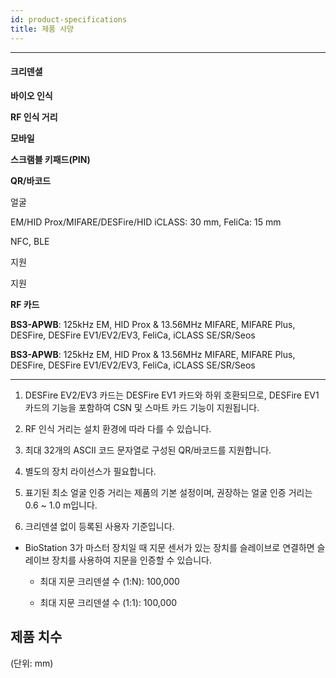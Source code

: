 ```yaml
---
id: product-specifications
title: 제품 사양
---
```


---

#### 크리덴셜

<Columns>
<Column className='width--20'>

**바이오 인식**

**RF 인식 거리**

**모바일**

**스크램블 키패드(PIN)**

**QR/바코드**

</Column>

<Column className='text--left'>

얼굴

EM/HID Prox/MIFARE/DESFire/HID iCLASS: 30 mm, FeliCa: 15 mm

NFC, BLE

지원

지원

</Column>
</Columns>

<Columns>
<Column className='width--20'>

**RF 카드**

</Column>

<Column className='width--40'>

**BS3-APWB**: 125kHz EM, HID Prox & 13.56MHz MIFARE, MIFARE Plus, DESFire, DESFire EV1/EV2/EV3, FeliCa, iCLASS SE/SR/Seos

</Column>

<Column className='width--40'>

**BS3-APWB**: 125kHz EM, HID Prox & 13.56MHz MIFARE, MIFARE Plus, DESFire, DESFire EV1/EV2/EV3, FeliCa, iCLASS SE/SR/Seos

</Column>
</Columns>

---

1. DESFire EV2/EV3 카드는 DESFire EV1 카드와 하위 호환되므로, DESFire EV1 카드의 기능을 포함하여 CSN 및 스마트 카드 기능이 지원됩니다.

1. RF 인식 거리는 설치 환경에 따라 다를 수 있습니다.

1. 최대 32개의 ASCII 코드 문자열로 구성된 QR/바코드를 지원합니다.

1. 별도의 장치 라이선스가 필요합니다.

1. 표기된 최소 얼굴 인증 거리는 제품의 기본 설정이며, 권장하는 얼굴 인증 거리는 0.6 ~ 1.0 m입니다.

1. 크리덴셜 없이 등록된 사용자 기준입니다.

* BioStation 3가 마스터 장치일 때 지문 센서가 있는 장치를 슬레이브로 연결하면 슬레이브 장치를 사용하여 지문을 인증할 수 있습니다.

    * 최대 지문 크리덴셜 수 (1:N): 100,000

    * 최대 지문 크리덴셜 수 (1:1): 100,000

## 제품 치수

(단위: mm)